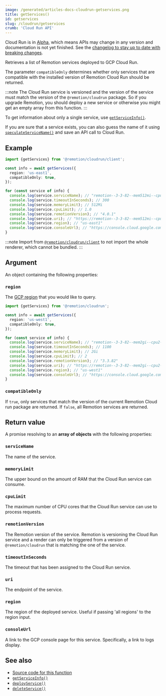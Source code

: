 ```yaml
---
image: /generated/articles-docs-cloudrun-getservices.png
title: getServices()
id: getservices
slug: /cloudrun/getservices
crumb: 'Cloud Run API'
---
```


<ExperimentalBadge>
  <p>
    Cloud Run is in <a href="/docs/cloudrun-alpha">Alpha</a>, which means APIs may change in any version and documentation is not yet finished. See the <a href="https://remotion.dev/changelog">changelog to stay up to date with breaking changes</a>.
  </p>
</ExperimentalBadge>

Retrieves a list of Remotion services deployed to GCP Cloud Run.

The parameter `compatibleOnly` determines whether only services that are compatible with the installed version of Remotion Cloud Run should be returned.

:::note
The Cloud Run service is versioned and the version of the service must match the version of the `@remotion/cloudrun` package. So if you upgrade Remotion, you should deploy a new service or otherwise you might get an empty array from this function.
:::

To get information about only a single service, use [`getServiceInfo()`](/docs/cloudrun/getserviceinfo).

If you are sure that a service exists, you can also guess the name of it using [`speculateServiceName()`](/docs/cloudrun/speculateservicename) and save an API call to Cloud Run.

## Example

```ts twoslash
import {getServices} from '@remotion/cloudrun/client';

const info = await getServices({
  region: 'us-east1',
  compatibleOnly: true,
});

for (const service of info) {
  console.log(service.serviceName); // "remotion--3-3-82--mem512mi--cpu1-0"
  console.log(service.timeoutInSeconds); // 300
  console.log(service.memoryLimit); // 512Mi
  console.log(service.cpuLimit); // 1.0
  console.log(service.remotionVersion); // "4.0.1"
  console.log(service.uri); // "https://remotion--3-3-82--mem512mi--cpu1-0--t-300-1a2b3c4d5e-ue.a.run.app"
  console.log(service.region); // "us-east1"
  console.log(service.consoleUrl); // "https://console.cloud.google.com/run/detail/us-east1/remotion--3-3-82--mem512mi--cpu1-0--t-300/logs"
}
```

:::note
Import from [`@remotion/cloudrun/client`](/docs/cloudrun/light-client) to not import the whole renderer, which cannot be bundled.
:::

## Argument

An object containing the following properties:

### `region`

The [GCP region](/docs/cloudrun/region-selection) that you would like to query.

```ts twoslash
import {getServices} from '@remotion/cloudrun';

const info = await getServices({
  region: 'us-west1',
  compatibleOnly: true,
});

for (const service of info) {
  console.log(service.serviceName); // "remotion--3-3-82--mem2gi--cpu2--t-1100"
  console.log(service.timeoutInSeconds); // 1100
  console.log(service.memoryLimit); // 2Gi
  console.log(service.cpuLimit); // 2
  console.log(service.remotionVersion); // "3.3.82"
  console.log(service.uri); // "https://remotion--3-3-82--mem2gi--cpu2--t-1100-1a2b3c4d5e-uw.a.run.app"
  console.log(service.region); // "us-west1"
  console.log(service.consoleUrl); // "https://console.cloud.google.com/run/detail/us-west1/remotion--3-3-82--mem2gi--cpu2--t-1100/logs"
}
```

### `compatibleOnly`

If `true`, only services that match the version of the current Remotion Cloud run package are returned. If `false`, all Remotion services are returned.

## Return value

A promise resolving to an **array of objects** with the following properties:

### `serviceName`

The name of the service.

### `memoryLimit`

The upper bound on the amount of RAM that the Cloud Run service can consume.

### `cpuLimit`

The maximum number of CPU cores that the Cloud Run service can use to process requests.

### `remotionVersion`

The Remotion version of the service. Remotion is versioning the Cloud Run service and a render can only be triggered from a version of `@remotion/cloudrun` that is matching the one of the service.

### `timeoutInSeconds`

The timeout that has been assigned to the Cloud Run service.

### `uri`

The endpoint of the service.

### `region`

The region of the deployed service. Useful if passing 'all regions' to the region input.

### `consoleUrl`

A link to the GCP console page for this service. Specifically, a link to logs display.

## See also

- [Source code for this function](https://github.com/remotion-dev/remotion/blob/main/packages/cloudrun/src/api/get-services.ts)
- [`getServiceInfo()`](/docs/cloudrun/getserviceinfo)
- [`deployService()`](/docs/cloudrun/deployservice)
- [`deleteService()`](/docs/cloudrun/deleteservice)
